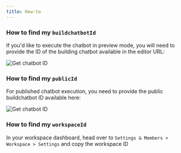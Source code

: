 ```yaml
---
title: How-to
---
```


### How to find my `buildchatbotId`

If you'd like to execute the chatbot in preview mode, you will need to provide the ID of the building chatbot available in the editor URL:

<Frame>
  <img src="/images/api/chatbotId.png" alt="Get chatbot ID" />
</Frame>

### How to find my `publicId`

For published chatbot execution, you need to provide the public buildchatbot ID available here:

<img src="/images/api/publicId.png" alt="Get chatbot ID" />

### How to find my `workspaceId`

In your workspace dashboard, head over to `Settings & Members > Workspace > Settings` and copy the workspace ID
